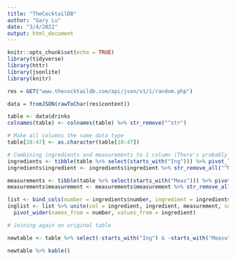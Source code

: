 ```yaml
---
title: "TheCocktailDB"
author: "Gary Lu"
date: "3/4/2022"
output: html_document
---
```


```r
knitr::opts_chunk$set(echo = TRUE)
library(tidyverse)
library(httr)
library(jsonlite)
library(knitr)
```



```r
res = GET("www.thecocktaildb.com/api/json/v1/1/random.php")

data = fromJSON(rawToChar(res$content))

table <- data$drinks
colnames(table) <- colnames(table) %>% str_remove("^str")

# Make all columns the same data type
table[18:47] <- as.character(table[18:47])


```

```r
# Combining ingredients and measurements to 1 column (There's probably a better way to do this but this is the solution I found for now)
ingredients <- tibble(table %>% select(starts_with("Ing"))) %>% pivot_longer(names_to = "number", values_to = "ingredient", cols = everything())
ingredients$ingredient <- ingredients$ingredient %>% str_remove_all("^NA")

measurements <- tibble(table %>% select(starts_with("Meas"))) %>% pivot_longer(names_to = "number", values_to = "measurement", cols = everything())
measurements$measurement <- measurements$measurement %>% str_remove_all("^NA")

list <- bind_cols(number = ingredients$number, ingredient = ingredients$ingredient, measurement = measurements$measurement)
inglist <- list %>% unite(col = ingredient, ingredient, measurement, sep = " ") %>% 
  pivot_wider(names_from = number, values_from = ingredient)

# Joining again on original table

newtable <- table %>% select(-starts_with("Ing") & -starts_with("Measu")) %>% bind_cols(inglist)

newtable %>% kable()
```
